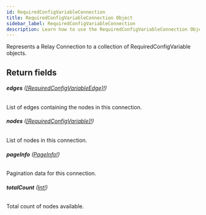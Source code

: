```yaml
---
id: RequiredConfigVariableConnection
title: RequiredConfigVariableConnection Object
sidebar_label: RequiredConfigVariableConnection
description: Learn how to use the RequiredConfigVariableConnection Object for Builder's API.
---
```


Represents a Relay Connection to a collection of RequiredConfigVariable objects.

## Return fields

###### <b>edges</b> ([[RequiredConfigVariableEdge]!](/self-managed/composer/builder/api/schema/object/RequiredConfigVariableEdge.mdx))

List of edges containing the nodes in this connection.

###### <b>nodes</b> ([[RequiredConfigVariable]!](/self-managed/composer/builder/api/schema/object/RequiredConfigVariable.mdx))

List of nodes in this connection.

###### <b>pageInfo</b> ([PageInfo!](/self-managed/composer/builder/api/schema/object/PageInfo.mdx))

Pagination data for this connection.

###### <b>totalCount</b> ([Int!](/self-managed/composer/builder/api/schema/scalar/Int.mdx))

Total count of nodes available.
